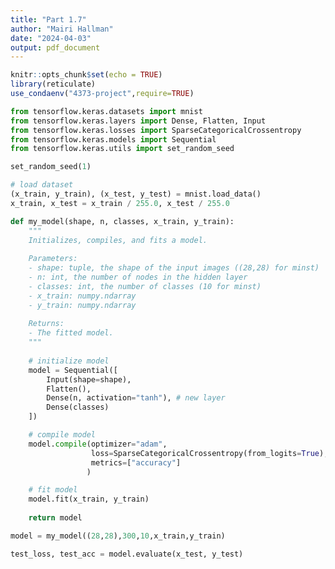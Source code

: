 ---
title: "Part 1.7"
author: "Mairi Hallman"
date: "2024-04-03"
output: pdf_document
---

```{r setup, include=FALSE}
knitr::opts_chunk$set(echo = TRUE)
library(reticulate)
use_condaenv("4373-project",require=TRUE)
```

```{python}
from tensorflow.keras.datasets import mnist
from tensorflow.keras.layers import Dense, Flatten, Input
from tensorflow.keras.losses import SparseCategoricalCrossentropy
from tensorflow.keras.models import Sequential
from tensorflow.keras.utils import set_random_seed
```

```{python}
set_random_seed(1)
```
```{python}
# load dataset
(x_train, y_train), (x_test, y_test) = mnist.load_data()
x_train, x_test = x_train / 255.0, x_test / 255.0

```
```{python}
def my_model(shape, n, classes, x_train, y_train):
    """
    Initializes, compiles, and fits a model.
    
    Parameters:
    - shape: tuple, the shape of the input images ((28,28) for minst)
    - n: int, the number of nodes in the hidden layer
    - classes: int, the number of classes (10 for minst)
    - x_train: numpy.ndarray
    - y_train: numpy.ndarray
      
    Returns:
    - The fitted model.
    """
    
    # initialize model
    model = Sequential([
        Input(shape=shape),
        Flatten(),
        Dense(n, activation="tanh"), # new layer
        Dense(classes)
    ])

    # compile model
    model.compile(optimizer="adam",
                  loss=SparseCategoricalCrossentropy(from_logits=True), # from_logits=True applies softmax to loss
                  metrics=["accuracy"]
                 )

    # fit model
    model.fit(x_train, y_train)
    
    return model
```
```{python}
model = my_model((28,28),300,10,x_train,y_train)
```
```{python}
test_loss, test_acc = model.evaluate(x_test, y_test)
```